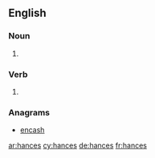 ==English==

===Noun===
{{head|en|plural}}

# {{plural of|hance|lang=en|nocat=1}}

===Verb===
{{head|en}}

# {{en-third-person singular of|hance}}

===Anagrams===
* [[encash#English|encash]]

[[ar:hances]]
[[cy:hances]]
[[de:hances]]
[[fr:hances]]